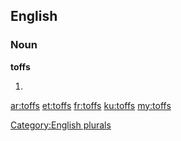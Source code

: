 ==English==

===Noun===
'''toffs'''

# {{plural of|[[toff]]}}

[[Category:English plurals]]

[[ar:toffs]]
[[et:toffs]]
[[fr:toffs]]
[[ku:toffs]]
[[my:toffs]]